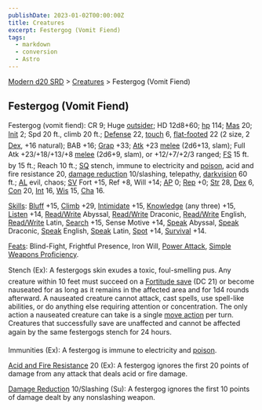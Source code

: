```yaml
---
publishDate: 2023-01-02T00:00:00Z
title: Creatures
excerpt: Festergog (Vomit Fiend)
tags:
  - markdown
  - conversion
  - Astro
---
```


[Modern d20 SRD](/#modernD20) > [Creatures](modern-d20-srd-creatures-index) > Festergog (Vomit Fiend)

## Festergog (Vomit Fiend)

Festergog (vomit fiend): CR 9; Huge [outsider](modern-d20-srd-creature-types-outsider); HD 12d8+60; [hp](modern-d20-srd-combat-hit-points) 114; [Mas](modern-d20-srd-creatures-creature-overview) 20; [Init](modern-d20-srd-combat-initiative) 2; Spd 20 ft., climb 20 ft.; [Defense](modern-d20-srd-combat-defense) 22, [touch](modern-d20-srd-combat-attack-actions) 6, [flat-footed](modern-d20-srd-combat-surprise) 22 (2 size, 2 [Dex](modern-d20-srd-basics-ability-scores), +16 natural); BAB +16; [Grap](modern-d20-srd-combat-grapple) +33; [Atk](modern-d20-srd-combat-attack-roll) +23 [melee](modern-d20-srd-combat-attack-roll) (2d6+13, slam); Full Atk +23/+18/+13/+8 [melee](modern-d20-srd-combat-attack-roll) (2d6+9, slam), or +12/+7/+2/3 ranged; [FS](modern-d20-srd-creatures-creature-overview) 15 ft. by 15 ft.; Reach 10 ft.; [SQ](modern-d20-srd-creatures-creature-overview) stench, immune to electricity and [poison](modern-d20-srd-special-abilities-poison), acid and fire resistance 20, [damage reduction](modern-d20-srd-special-abilities-damage-reduction) 10/slashing, telepathy, [darkvision](modern-d20-srd-special-abilities-darkvision) 60 ft.; [AL](modern-d20-srd-basics-allegiances) evil, chaos; [SV](modern-d20-srd-basics-saving-throws) Fort +15, Ref +8, Will +14; [AP](modern-d20-srd-creatures-creature-overview) 0; [Rep](modern-d20-srd-creatures-creature-overview) +0; [Str](modern-d20-srd-basics-ability-scores) 28, [Dex](modern-d20-srd-basics-ability-scores) 6, [Con](modern-d20-srd-basics-ability-scores) 20, [Int](modern-d20-srd-basics-ability-scores) 16, [Wis](modern-d20-srd-basics-ability-scores) 15, [Cha](modern-d20-srd-basics-ability-scores) 16.

[Skills](modern-d20-srd-skills-index): [Bluff](modern-d20-srd-skills-bluff) +15, [Climb](modern-d20-srd-skills-climb) +29, [Intimidate](modern-d20-srd-skills-intimidate) +15, [Knowledge](modern-d20-srd-skills-knowledge) (any three) +15, [Listen](modern-d20-srd-skills-listen) +14, [Read/Write](modern-d20-srd-skills-read-write-language) Abyssal, [Read/Write](modern-d20-srd-skills-read-write-language) Draconic, [Read/Write](modern-d20-srd-skills-read-write-language) English, [Read/Write](modern-d20-srd-skills-read-write-language) Latin, [Search](modern-d20-srd-skills-search) +15, Sense Motive +14, [Speak](modern-d20-srd-skills-speak-language) Abyssal, [Speak](modern-d20-srd-skills-speak-language) Draconic, [Speak](modern-d20-srd-skills-speak-language) English, [Speak](modern-d20-srd-skills-speak-language) Latin, [Spot](modern-d20-srd-skills-spot) +14, [Survival](modern-d20-srd-skills-survival) +14.

[Feats](modern-d20-srd-feats-index): Blind-Fight, Frightful Presence, Iron Will, [Power Attack](modern-d20-srd-feats-power-attack), [Simple Weapons Proficiency](modern-d20-srd-feats-simple-weapons-proficiency).

Stench (Ex): A festergogs skin exudes a toxic, foul-smelling pus. Any creature within 10 feet must succeed on a [Fortitude save](modern-d20-srd-basics-saving-throws) (DC 21) or become nauseated for as long as it remains in the affected area and for 1d4 rounds afterward. A nauseated creature cannot attack, cast spells, use spell-like abilities, or do anything else requiring attention or concentration. The only action a nauseated creature can take is a single [move action](modern-d20-srd-combat-move-actions) per turn. Creatures that successfully save are unaffected and cannot be affected again by the same festergogs stench for 24 hours.

Immunities (Ex): A festergog is immune to electricity and [poison](modern-d20-srd-special-abilities-poison).

[Acid and Fire Resistance](modern-d20-srd-special-abilities-resistance-to-energy) 20 (Ex): A festergog ignores the first 20 points of damage from any attack that deals acid or fire damage.

[Damage Reduction](modern-d20-srd-special-abilities-damage-reduction) 10/Slashing (Su): A festergog ignores the first 10 points of damage dealt by any nonslashing weapon.
